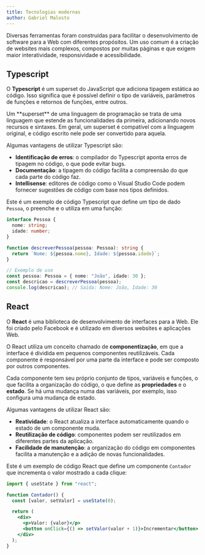 ```yaml
---
title: Tecnologias modernas
author: Gabriel Malosto
---
```



Diversas ferramentas foram construídas para facilitar o desenvolvimento de software para a Web com diferentes propósitos.
Um uso comum é a criação de websites mais complexos, compostos por muitas páginas e que exigem maior interatividade, responsividade e acessibilidade.

## Typescript

O **Typescript** é um superset do JavaScript que adiciona tipagem estática ao código.
Isso significa que é possível definir o tipo de variáveis, parâmetros de funções e retornos de funções, entre outros.

<Aside type="tip">
  Um **superset** de uma linguagem de programação se trata de uma linguagem que
  estende as funcionalidades da primeira, adicionando novos recursos e sintaxes.
  Em geral, um superset é compatível com a linguagem original, e código escrito
  nele pode ser convertido para aquela.
</Aside>

Algumas vantagens de utilizar Typescript são:

- **Identificação de erros**: o compilador do Typescript aponta erros de tipagem no código, o que pode evitar bugs.
- **Documentação**: a tipagem do código facilita a compreensão do que cada parte do código faz.
- **Intellisense**: editores de código como o Visual Studio Code podem fornecer sugestões de código com base nos tipos definidos.

Este é um exemplo de código Typescript que define um tipo de dado `Pessoa`, o preenche e o utiliza em uma função:

```typescript
interface Pessoa {
  nome: string;
  idade: number;
}

function descreverPessoa(pessoa: Pessoa): string {
  return `Nome: ${pessoa.nome}, Idade: ${pessoa.idade}`;
}

// Exemplo de uso
const pessoa: Pessoa = { nome: "João", idade: 30 };
const descricao = descreverPessoa(pessoa);
console.log(descricao); // Saída: Nome: João, Idade: 30
```

## React

O **React** é uma biblioteca de desenvolvimento de interfaces para a Web.
Ele foi criado pelo Facebook e é utilizado em diversos websites e aplicações Web.

O React utiliza um conceito chamado de **componentização**, em que a interface é dividida em pequenos componentes reutilizáveis.
Cada componente é responsável por uma parte da interface e pode ser composto por outros componentes.

Cada componente tem seu próprio conjunto de tipos, variáveis e funções, o que facilita a organização do código, o que define as **propriedades** e o **estado**.
Se há uma mudança numa das variáveis, por exemplo, isso configura uma mudança de estado.

Algumas vantagens de utilizar React são:

- **Reatividade**: o React atualiza a interface automaticamente quando o estado de um componente muda.
- **Reutilização de código**: componentes podem ser reutilizados em diferentes partes da aplicação.
- **Facilidade de manutenção**: a organização do código em componentes facilita a manutenção e a adição de novas funcionalidades.

Este é um exemplo de código React que define um componente `Contador` que incrementa o valor mostrado a cada clique:

```jsx
import { useState } from "react";

function Contador() {
  const [valor, setValor] = useState(0);

  return (
    <div>
      <p>Valor: {valor}</p>
      <button onClick={() => setValor(valor + 1)}>Incrementar</button>
    </div>
  );
}
```

